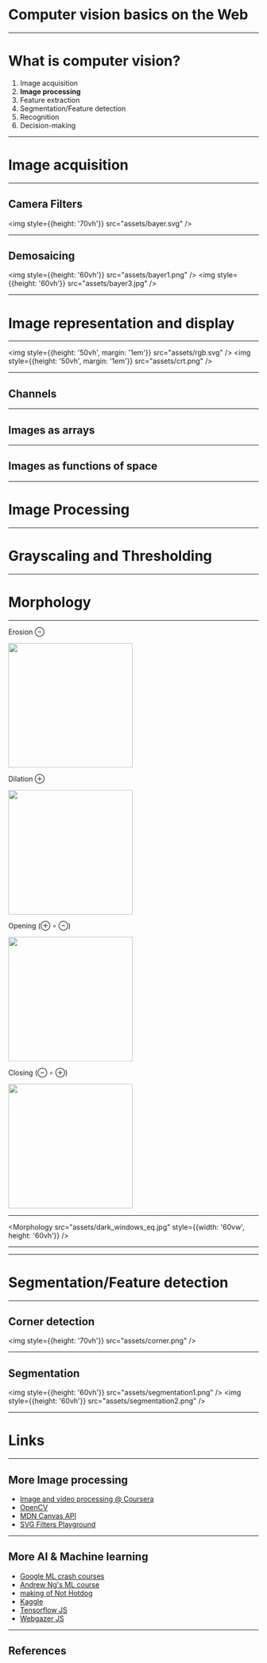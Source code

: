 

<Head>
  <title>Computer vision basics on the Web</title>
  <link href="https://fonts.googleapis.com/css?family=Roboto+Slab" rel="stylesheet" />
</Head>

# Computer&nbsp;vision basics on&nbsp;the&nbsp;Web

---

# What is computer vision?

1. Image acquisition
1. **Image processing**
1. Feature extraction
1. Segmentation/Feature detection
1. Recognition
1. Decision-making

---

# Image acquisition

---

## Camera Filters

<img style={{height: '70vh'}} src="assets/bayer.svg" />

---

## Demosaicing

<img style={{height: '60vh'}} src="assets/bayer1.png" />
<img style={{height: '60vh'}} src="assets/bayer3.jpg" />

---

# Image representation and display

---

<img style={{height: '50vh', margin: '1em'}} src="assets/rgb.svg" />
<img style={{height: '50vh', margin: '1em'}} src="assets/crt.png" />

---

## Channels

<Channels src="assets/lenna.png" />

---

## Images as arrays


<ImagesAsArrays src="assets/lenna_small.png" />

---

## Images as functions of space

<ImagesAsFunctions />

---

# Image Processing

---


# Grayscaling and Thresholding

<Grayscaling src="assets/dark_windows_eq.jpg" width={600} height={400} />

---

# Morphology

---

<div style={{display: 'grid', gridTemplateColumns: '1fr 1fr', gridColumnGap: '0.3em'}}>
  <div>
    <p>Erosion ⊖</p>
    <img src="assets/erosion.png" height="250" />
  </div>
  <div>
    <p>Dilation ⊕</p>
    <img src="assets/dilation.png" height="250" />
  </div>
  <div>
    <p>Opening (⊕ ∘ ⊖)</p>
    <img src="assets/opening.png" height="250" />
  </div>
  <div>
    <p>Closing (⊖ ∘ ⊕)</p>
    <img src="assets/closing.png" height="250" />
  </div>
</div>

---


<Morphology src="assets/dark_windows_eq.jpg" style={{width: '60vw', height: '60vh'}} />

---


<Convolution src="assets/lenna_small.png" baseWidth={384} baseHeight={384} />

---

# Segmentation/Feature detection

---

## Corner detection

<img style={{height: '70vh'}} src="assets/corner.png" />

---

## Segmentation

<img style={{height: '60vh'}} src="assets/segmentation1.png" />
<img style={{height: '60vh'}} src="assets/segmentation2.png" />

---

# Links

---

## More Image processing

- [Image and video processing @ Coursera](https://www.coursera.org/learn/image-processing)
- [OpenCV](https://opencv.org/)
- [MDN Canvas API](https://developer.mozilla.org/en-US/docs/Web/API/Canvas_API)
- [SVG Filters Playground](https://yoksel.github.io/svg-filters/)

---

## More AI & Machine learning

- [Google ML crash courses](https://developers.google.com/machine-learning/)
- [Andrew Ng's ML course](https://www.coursera.org/learn/machine-learning)
- [making of Not Hotdog](https://medium.com/@timanglade/how-hbos-silicon-valley-built-not-hotdog-with-mobile-tensorflow-keras-react-native-ef03260747f3)
- [Kaggle](https://www.kaggle.com/)
- [Tensorflow JS](https://www.tensorflow.org/)
- [Webgazer JS](https://webgazer.cs.brown.edu/)

---

## References

